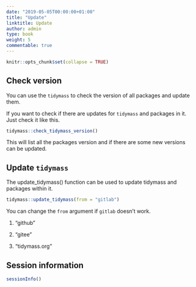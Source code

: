 ```yaml
---
date: "2019-05-05T00:00:00+01:00"
title: "Update"
linktitle: Update
author: admin
type: book
weight: 5
commentable: true
---
```


```r
knitr::opts_chunk$set(collapse = TRUE)
```

## Check version

You can use the `tidymass` to check the version of all packages and update them.

If you want to check if there are updates for `tidymass` and packages in it. Just check it like this.

```r
tidymass::check_tidymass_version()
```

This will list all the packages version and if there are some new versions can be updated.

## Update `tidymass`

The update_tidymass() function can be used to update tidymass and packages within it.

```r
tidymass::update_tidymass(from = "gitlab")
```

You can change the `from` argument if `gitlab` doesn't work.

1. "github"

2. "gitee"

3. "tidymass.org"

## Session information

```r
sessionInfo()
```